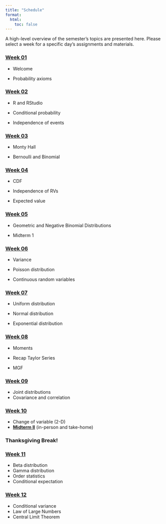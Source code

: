```yaml
---
title: "Schedule"
format: 
  html: 
    toc: false
---
```


A high-level overview of the semester's topics are presented here. Please select a week for a specific day's assignments and materials.

### [Week 01](weeks/week-01.qmd)

-   Welcome

-   Probability axioms

### [Week 02](weeks/week-02.qmd)

-   R and RStudio

-   Conditional probability

-   Independence of events

### [Week 03](weeks/week-03.qmd)

-   Monty Hall

-   Bernoulli and Binomial

### [Week 04](weeks/week-04.qmd)

-   CDF

-   Independence of RVs

-   Expected value

### [Week 05](weeks/week-05.qmd)

-   Geometric and Negative Binomial Distributions

-   Midterm 1

### [Week 06](weeks/week-06.qmd)

-   Variance

-   Poisson distribution

-   Continuous random variables

### [Week 07](weeks/week-07.qmd)

-   Uniform distribution

-   Normal distribution

-   Exponential distribution

### [Week 08](weeks/week-08.qmd)

-   Moments

-   Recap Taylor Series

-   MGF

### [Week 09](weeks/week-09.qmd)

-   Joint distributions
-   Covariance and correlation

### [Week 10](weeks/week-10.qmd)

-   Change of variable (2-D)
-   [**Midterm II**](/exam.qmd#sec-midterm2) (in-person and take-home)

### Thanksgiving Break!

### [Week 11](weeks/week-11.qmd)

-   Beta distribution
-   Gamma distribution
-   Order statistics
-   Conditional expectation

### [Week 12](weeks/week-12.qmd)

-   Conditional variance
-   Law of Large Numbers
-   Central Limit Theorem
